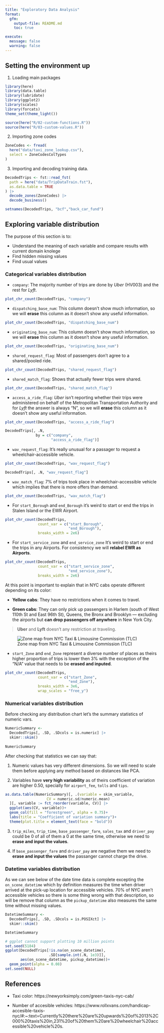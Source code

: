 ```yaml
---
title: "Exploratory Data Analysis"
format: 
  gfm:
    output-file: README.md
    toc: true

execute:
  message: false
  warning: false
---
```


## Setting the environment up

1. Loading main packages

```r
library(here)
library(data.table)
library(lubridate)
library(ggplot2)
library(scales)
library(forcats)
theme_set(theme_light())

source(here("R/02-custom-functions.R"))
source(here("R/03-custom-values.R"))
```

2. Importing zone codes

```r
ZoneCodes <- fread(
  here("data/taxi_zone_lookup.csv"),
  select = ZoneCodesColTypes
)
```

3. Importing and decoding training data.

```r
DecodedTrips <- fst::read_fst(
  path = here("data/TripDataTrain.fst"),
  as.data.table = TRUE
) |>
  decode_zones(ZoneCodes) |>
  decode_business()

setnames(DecodedTrips, "bcf","back_car_fund")
```

## Exploring variable distribution

The purpose of this section is to:

- Understand the meaning of each variable and compare results with current domain knolege
- Find hidden missing values
- Find usual values

### Categorical variables distribution

- `company`: The majority number of trips are done by *Uber* (HV003) and the rest for *Lyft*.

```r
plot_chr_count(DecodedTrips, "company")
```

- `dispatching_base_num`: This column doesn't show much information, so we will **erase** this column as it doesn't show any useful information.

```r
plot_chr_count(DecodedTrips, "dispatching_base_num")
```

- `originating_base_num`: This column doesn't show much information, so we will **erase** this column as it doesn't show any useful information.

```r
plot_chr_count(DecodedTrips, "originating_base_num")
```

- `shared_request_flag`: Most of passengers don't agree to a shared/pooled ride.

```r
plot_chr_count(DecodedTrips, "shared_request_flag")
```

- `shared_match_flag`: Shows that actually fewer trips were shared.

```r
plot_chr_count(DecodedTrips, "shared_match_flag")
```

- `access_a_ride_flag`: *Uber* isn't reporting whether their trips were administered on behalf of the Metropolitan 
Transportation Authority and for *Lyft* the answer is always "N", so we will **erase** this column as it doesn't show any useful information.

```r
plot_chr_count(DecodedTrips, "access_a_ride_flag")

DecodedTrips[, .N,
              by = c("company",
                     "access_a_ride_flag")]
```

- `wav_request_flag`: It's really unusual for a passager to request a wheelchair-accessible vehicle.

```r
plot_chr_count(DecodedTrips, "wav_request_flag")

DecodedTrips[, .N, "wav_request_flag"]
```

- `wav_match_flag`: 7% of trips took place in wheelchair-accessible vehicle which implies that there is more offers than demand.

```r
plot_chr_count(DecodedTrips, "wav_match_flag")
```

- For `start_Borough` and `end_Borough` it's weird to start or end the trips in Stalen Island or the EWR Airport.

```r
plot_chr_count(DecodedTrips, 
               count_var = c("start_Borough",
                             "end_Borough"),
               breaks_width = 2e6)
```

- For `start_service_zone` and `end_service_zone` It's weird to start or end the trips in any Airports. For consistency we will **relabel EWR as Airports**.

```r
plot_chr_count(DecodedTrips, 
               count_var = c("start_service_zone",
                             "end_service_zone"),
               breaks_width = 2e6)
```

At this point is important to explain that in NYC cabs operate different depending on its color:

- **Yellow cabs**: They have no restrictions when it comes to travel.

- **Green cabs**: They can only pick up passengers in Harlem (south of West 110th St and East 96th St), Queens, the Bronx and Brooklyn — excluding the airports but **can drop passengers off anywhere** in New York City.

> **Uber** and **Lyft** doesn't any restriction at traveling.

![Zone map from NYC Taxi & Limousine Commission (TLC)](assets/01-Green-Yellow-Zones.png)


- `start_Zone` and `end_Zone` represent a diverse number of places as theirs higher proportion of trips is lower then 3% with the exception of the "N/A" value that needs to be **erased and inputed**.

```r
plot_chr_count(DecodedTrips, 
               count_var = c("start_Zone",
                             "end_Zone"),
               breaks_width = 3e6,
               wrap_scales = "free_y")
```


### Numerical variables distribution

Before checking any distribution chart let's the summary statistics of numeric vars.

```r
NumericSummary <-
  DecodedTrips[, .SD, .SDcols = is.numeric] |>
  skimr::skim()
  
NumericSummary
```

After checking that statistics we can say that:

1. Numeric values has very different dimensions. So we will need to scale them before applying any method based on distances like PCA.

2. Variables have **very high variability** as of theirs coefficient of variation are higher 0.50, specially for `airport_fee`, `tolls` and `tips`.

```r
as.data.table(NumericSummary)[, .(variable = skim_variable,
                   CV = numeric.sd/numeric.mean)
  ][, variable := fct_reorder(variable, CV)] |>
  ggplot(aes(CV, variable))+
  geom_col(fill = "forestgreen", alpha = 0.75)+
  labs(title = "Coefficient of variation summary")+
  theme(plot.title = element_text(face = "bold"))
```

3. `trip_miles`, `trip_time`, `base_passenger_fare`, `sales_tax` and `driver_pay` could be 0 of all of them a 0 at the same time, otherwise we need to **erase and input the values**.

4. If `base_passenger_fare` and `driver_pay` are negative them we need to **erase and input the values** the passanger cannot charge the drive.


### Datetime variables distribution

As we can see below of the date time data is complete excepting the `on_scene_datetime` which by definition measures the time when driver arrived at the pick-up location for accessible vehicles. 70% of NYC aren't accessible vehicles so there is some thing wrong with that description, so will be remove that column as the `pickup_datetime` also measures the same time without missing values.

```r
DatetimeSummary <-
  DecodedTrips[, .SD, .SDcols = is.POSIXct] |>
  skimr::skim()

DatetimeSummary
```

```r
# ggplot cannot support plotting 10 million points
set.seed(5184)
ggplot(DecodedTrips[!is.na(on_scene_datetime), 
                    .SD[sample.int(.N, 1e3)]],
       aes(on_scene_datetime, pickup_datetime))+
  geom_point(alpha = 0.08)
set.seed(NULL)
```


## References

- Taxi color: https://newyorksimply.com/green-taxis-nyc-cab/

- Number of accesible vehicles: https://www.rollxvans.com/handicap-accesible-taxis-nyc/#:~:text=Currently%20there%20are%20upwards%20of%2013%2C000%20taxis%20in,231%20of%20them%20are%20wheelchair%20accessible%20vehicle%20s.
